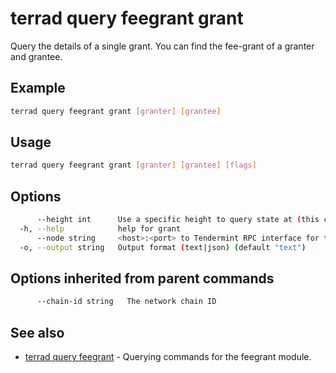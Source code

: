 # terrad query feegrant grant

Query the details of a single grant. 
You can find the fee-grant of a granter and grantee.

## Example

```sh Terrad
terrad query feegrant grant [granter] [grantee]
```

## Usage

```sh Terrad
terrad query feegrant grant [granter] [grantee] [flags]
```

## Options

```sh Terrad
      --height int      Use a specific height to query state at (this can error if the node is pruning state)
  -h, --help            help for grant
      --node string     <host>:<port> to Tendermint RPC interface for this chain (default "tcp://localhost:26657")
  -o, --output string   Output format (text|json) (default "text")
```

## Options inherited from parent commands

```sh Terrad
      --chain-id string   The network chain ID
```

## See also

* [terrad query feegrant](./terrad_query_feegrant.mdx)	 - Querying commands for the feegrant module.


